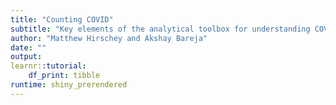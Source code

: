 ```yaml
---
title: "Counting COVID"
subtitle: "Key elements of the analytical toolbox for understanding COVID-19"
author: "Matthew Hirschey and Akshay Bareja"
date: ""
output: 
learnr::tutorial:
    df_print: tibble
runtime: shiny_prerendered
---
```

